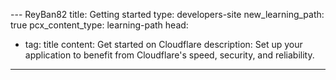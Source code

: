 --- ReyBan82 
title: Getting started
type: developers-site
new_learning_path: true
pcx_content_type: learning-path
head:
  - tag: title
    content: Get started on Cloudflare
description: Set up your application to benefit from Cloudflare's speed,
  security, and reliability.

---


<LearningPath file="get-started" />
